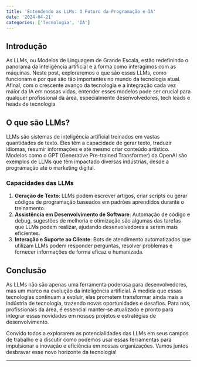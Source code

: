 ```yaml
---
title: 'Entendendo as LLMs: O Futuro da Programação e IA'
date: '2024-04-21'
categories: ['Tecnologia', 'IA']
---
```


## Introdução

As LLMs, ou Modelos de Linguagem de Grande Escala, estão redefinindo o panorama da inteligência artificial e a forma como interagimos com as máquinas. Neste post, exploraremos o que são essas LLMs, como funcionam e por que são tão importantes no mundo da tecnologia atual. Afinal, com o crescente avanço da tecnologia e a integração cada vez maior da IA em nossas vidas, entender esses modelos pode ser crucial para qualquer profissional da área, especialmente desenvolvedores, tech leads e heads de tecnologia.

## O que são LLMs?

LLMs são sistemas de inteligência artificial treinados em vastas quantidades de texto. Eles têm a capacidade de gerar texto, traduzir idiomas, resumir informações e até mesmo criar conteúdo artístico. Modelos como o GPT (Generative Pre-trained Transformer) da OpenAI são exemplos de LLMs que têm impactado diversas indústrias, desde a programação até o marketing digital.

### Capacidades das LLMs

1. **Geração de Texto**: LLMs podem escrever artigos, criar scripts ou gerar códigos de programação baseados em padrões aprendidos durante o treinamento.
2. **Assistência em Desenvolvimento de Software**: Automação de código e debug, sugestões de melhoria e otimização são algumas das tarefas que LLMs podem realizar, ajudando desenvolvedores a serem mais eficientes.
3. **Interação e Suporte ao Cliente**: Bots de atendimento automatizados que utilizam LLMs podem responder perguntas, resolver problemas e fornecer informações de forma eficaz e humanizada.

## Conclusão

As LLMs não são apenas uma ferramenta poderosa para desenvolvedores, mas um marco na evolução da inteligência artificial. À medida que essas tecnologias continuam a evoluir, elas prometem transformar ainda mais a indústria de tecnologia, trazendo novas oportunidades e desafios. Para nós, profissionais da área, é essencial manter-se atualizado e pronto para integrar essas novidades em nossos projetos e estratégias de desenvolvimento.

Convido todos a explorarem as potencialidades das LLMs em seus campos de trabalho e a discutir como podemos usar essas ferramentas para impulsionar a inovação e eficiência em nossas organizações. Vamos juntos desbravar esse novo horizonte da tecnologia!

---

